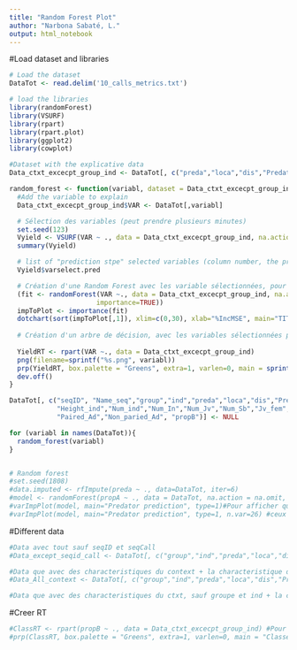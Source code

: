 ```yaml
---
title: "Random Forest Plot"
author: "Narbona Sabaté, L."
output: html_notebook
---
```


#Load dataset and libraries
```r
# Load the dataset
DataTot <- read.delim('10_calls_metrics.txt')

# load the libraries
library(randomForest)
library(VSURF)
library(rpart)
library(rpart.plot)
library(ggplot2)
library(cowplot)

#Dataset with the explicative data
Data_ctxt_excecpt_group_ind <- DataTot[, c("preda","loca","dis","Predator","Height_model","Height_ind","Num_ind","Num_In","Num_Jv","Num_Sb","Jv_fem","Sb_fem","Ad_fem","Paired_Ad","Non_paried_Ad")]

random_forest <- function(variabl, dataset = Data_ctxt_excecpt_group_ind){
  #Add the variable to explain
  Data_ctxt_excecpt_group_ind$VAR <- DataTot[,variabl]

  # Sélection des variables (peut prendre plusieurs minutes)
  set.seed(123)
  Vyield <- VSURF(VAR ~ ., data = Data_ctxt_excecpt_group_ind, na.action = na.omit) 
  summary(Vyield)

  # list of "prediction stpe" selected variables (column number, the predicted variable is not taken into account)
  Vyield$varselect.pred 

  # Création d'une Random Forest avec les variable sélectionnées, pour pouvoir obtenir le "% var explained"
  (fit <- randomForest(VAR ~., data = Data_ctxt_excecpt_group_ind, na.action = na.omit,
                      importance=TRUE))
  impToPlot <- importance(fit)
  dotchart(sort(impToPlot[,1]), xlim=c(0,30), xlab="%IncMSE", main="TITLE") # 500x450
  
  # Création d'un arbre de décision, avec les variables sélectionnées par VSURF
  
  YieldRT <- rpart(VAR ~., data = Data_ctxt_excecpt_group_ind)
  png(filename=sprintf("%s.png", variabl))
  prp(YieldRT, box.palette = "Greens", extra=1, varlen=0, main = sprintf("%s", variabl)) #850x700
  dev.off()
}

DataTot[, c("seqID", "Name_seq","group","ind","preda","loca","dis","Predator","Height_model",
            "Height_ind","Num_ind","Num_In","Num_Jv","Num_Sb","Jv_fem","Sb_fem","Ad_fem",
            "Paired_Ad","Non_paried_Ad", "propB")] <- NULL

for (variabl in names(DataTot)){
  random_forest(variabl)
}


# Random forest
#set.seed(1808)
#data.imputed <- rfImpute(preda ~ ., data=DataTot, iter=6)
#model <- randomForest(propA ~ ., data = DataTot, na.action = na.omit, proximity=TRUE, ntree=2000, mtry=46, importance=TRUE)
#varImpPlot(model, main="Predator prediction", type=1)#Pour afficher quelles sont les meilleurs variables à utiliser
#varImpPlot(model, main="Predator prediction", type=1, n.var=26) #ceux qui sont > que 0 sauf "Predator" psq evidentment c'est une var qui influis
```

#Different data

```r
#Data avec tout sauf seqID et seqCall
#Data_except_seqid_call <- DataTot[, c("group","ind","preda","loca","dis","first_call","element","propA","propB","propC","propD","propE","meaninterval","CVinterval","NgramAA","NgramBB","NgramAB","NgramBA","NgramBD","NgramDB","NgramDD","NgSlope","entroSlope","tpSA","tpSB","tpAA","tpAB","tpBA","tpBB","tpBD","tpDB","tpDD","Predator","Height_model","Height_ind","Num_ind","Num_In","Num_Jv","Num_Sb","Jv_fem","Sb_fem","Ad_fem","Paired_Ad","Non_paried_Ad")]

#Data que avec des characteristiques du context + la characteristique de la sequence testee
#Data_All_context <- DataTot[, c("group","ind","preda","loca","dis","Predator","Height_model","Height_ind","Num_ind","Num_In","Num_Jv","Num_Sb","Jv_fem","Sb_fem","Ad_fem","Paired_Ad","Non_paried_Ad", "propB")]

#Data que avec des characteristiques du ctxt, sauf groupe et ind + la characteristique de la sequence testee

```

#Creer RT

```r
#ClassRT <- rpart(propB ~ ., data = Data_ctxt_excecpt_group_ind) #Pour le créer
#prp(ClassRT, box.palette = "Greens", extra=1, varlen=0, main = "Classes de compromis")#Pour l'afficher + customiser
```